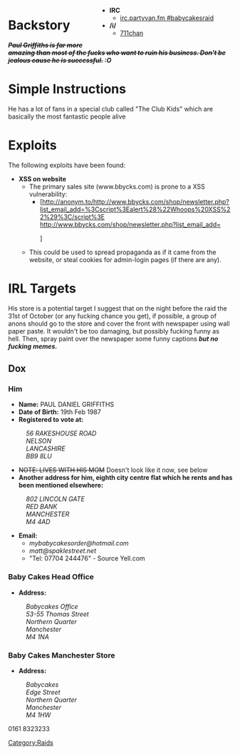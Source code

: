 <div style='width: 300px; position: relative; float: right;'>
* '''IRC'''
** [irc://irc.partyvan.fm/babycakesraid irc.partyvan.fm #babycakesraid]
* '''/i/'''
** [http://freya.myvnc.com:9005/res/1301.jz 711chan]
</div>

=Backstory=
'''''<s>Paul Griffiths is far more amazing than most of the fucks who want to ruin his business. Don't be jealous cause he is successful.</s> :O'''''

=Simple Instructions=

He has a lot of fans in a special club called "The Club Kids" which are basically the most fantastic people alive

=Exploits=
The following exploits have been found:

*'''XSS on website'''
**The primary sales site (www.bbycks.com) is prone to a XSS vulnerability:
***[http://anonym.to/http://www.bbycks.com/shop/newsletter.php?list_email_add=%3Cscript%3Ealert%28%22Whoops%20XSS%22%29%3C/script%3E http://www.bbycks.com/shop/newsletter.php?list_email_add=<script>alert("Whoops XSS")</script>]
**This could be used to spread propaganda as if it came from the website, or steal cookies for admin-login pages (if there are any).

=IRL Targets=
His store is a potential target 
I suggest that on the night before the raid the 31st of October (or any fucking chance you get), if possible, a group of anons should go to the store and cover the front with newspaper using wall paper paste. It wouldn't be too damaging, but possibly fucking funny as hell. Then, spray paint over the newspaper some funny captions '''''but no fucking memes.''''' 
==Dox==

===Him===
* '''Name:''' PAUL DANIEL GRIFFITHS
* '''Date of Birth:''' 19th Feb 1987
* '''Registered to vote at:'''
: ''56 RAKESHOUSE ROAD''
: ''NELSON''
: ''LANCASHIRE''
: ''BB9 8LU''
*<s>NOTE: LIVES WITH HIS MOM</s> Doesn't look like it now, see below
* '''Another address for him, eighth city centre flat which he rents and has been mentioned elsewhere:'''
: ''802 LINCOLN GATE''
: ''RED BANK''
: ''MANCHESTER''
: ''M4 4AD''
* '''Email:'''
** ''mybabycakesorder@hotmail.com''
** ''matt@spaklestreet.net''
** "Tel: 07704 244476" - Source Yell.com

===Baby Cakes Head Office===
* '''Address:'''
: ''Babycakes Office''
: ''53-55 Thomas Street''
: ''Northern Quarter''
: ''Manchester''
: ''M4 1NA''

===Baby Cakes Manchester Store===
* '''Address:'''
: ''Babycakes''
: ''Edge Street''
: ''Northern Quarter''
: ''Manchester''
: ''M4 1HW''
0161 8323233

[[Category:Raids]]